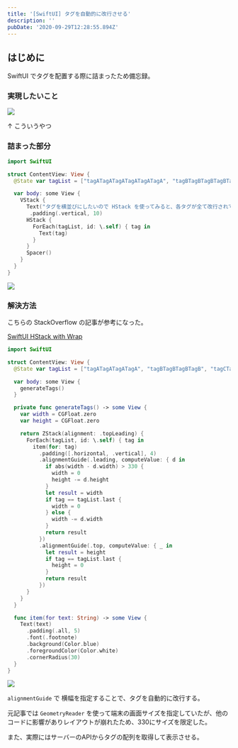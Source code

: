 ```yaml
---
title: '[SwiftUI] タグを自動的に改行させる'
description: ''
pubDate: '2020-09-29T12:28:55.894Z'
---
```


## はじめに

SwiftUI でタグを配置する際に詰まったため備忘録。

### 実現したいこと

![](/2020-09-29-21-59-43.png)

↑ こういうやつ

### 詰まった部分

``` swift
import SwiftUI

struct ContentView: View {
  @State var tagList = ["tagATagATagATagATagATagA", "tagBTagBTagBTagBTagBTagB", "tagCTagCTagCTagCTagCTagC", "tagDTagDTagDTagDTagDTagD"]

  var body: some View {
    VStack {
      Text("タグを横並びにしたいので HStack を使ってみると、各タグが全て改行されてしまい不自然")
       .padding(.vertical, 10)
      HStack {
        ForEach(tagList, id: \.self) { tag in
          Text(tag)
        }
      }
      Spacer()
    }
  }
}
```

![](/2020-09-29-23-45-10.png)

### 解決方法

こちらの StackOverflow の記事が参考になった。

[SwiftUI HStack with Wrap](https://stackoverflow.com/questions/58842453/swiftui-hstack-with-wrap)

``` swift
import SwiftUI

struct ContentView: View {
  @State var tagList = ["tagATagATagATagA", "tagBTagBTagBTagB", "tagCTagCTagCTagC", "tagDTagDTagDTagDTagDTagD"]

  var body: some View {
    generateTags()
  }

  private func generateTags() -> some View {
    var width = CGFloat.zero
    var height = CGFloat.zero

    return ZStack(alignment: .topLeading) {
      ForEach(tagList, id: \.self) { tag in
        item(for: tag)
          .padding([.horizontal, .vertical], 4)
          .alignmentGuide(.leading, computeValue: { d in
            if abs(width - d.width) > 330 {
              width = 0
              height -= d.height
            }
            let result = width
            if tag == tagList.last {
              width = 0
            } else {
              width -= d.width
            }
            return result
          })
          .alignmentGuide(.top, computeValue: { _ in
            let result = height
            if tag == tagList.last {
              height = 0
            }
            return result
          })
      }
    }
  }

  func item(for text: String) -> some View {
    Text(text)
      .padding(.all, 5)
      .font(.footnote)
      .background(Color.blue)
      .foregroundColor(Color.white)
      .cornerRadius(30)
  }
}
```

![](/2020-09-29-23-56-47.png)

`alignmentGuide` で 横幅を指定することで、タグを自動的に改行する。

元記事では `GeometryReader` を使って端末の画面サイズを指定していたが、他のコードに影響がありレイアウトが崩れたため、330にサイズを限定した。

また、実際にはサーバーのAPIからタグの配列を取得して表示させる。
